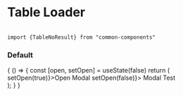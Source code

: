 
<Meta title="MDX | Modal" component={Modal} />

# Table Loader


```

import {TableNoResult} from "common-components"

```

### Default
<Preview>
    <Story name="Default">
      {
        () => {
          const [open, setOpen] = useState(false)
          return (
          <div>
            <SaveButton onClick={() => setOpen(true)}>Open Modal</SaveButton>
            <Modal open={open} title="Modal Test" onClose={() => setOpen(false)}>
              Modal Test
            </Modal>
          </div>
          );
        }
      }
    </Story>
</Preview>

